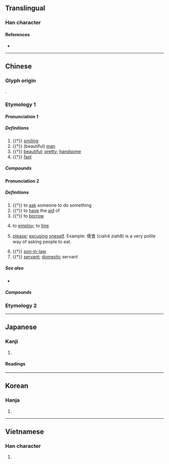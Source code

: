 {{character info/new}}
==Translingual==

===Han character===
{{Han char|rn=9|rad=人|as=08|sn=10|four=25227|canj=OQMB|ids=⿰亻青 <small>(GTV)</small>,⿰亻靑 <small>(JK)</small>}}

====References====
* {{Han ref|kx=0109.010|dkj=00791|dj=0231.100|hdz=10170.010|uh=5029|ud=20521|bh=ADC5|bd=44485}}

----

==Chinese==
{{zh-forms}}

===Glyph origin===
{{Han etym}}
{{Han compound|人|青|ls=psc|c1=s|c2=p}}.
===Etymology 1===
====Pronunciation 1====
{{zh-pron
|m=qiàn
|c=sin6,sin3
|h=pfs=
|md=chiéng
|mn=
|w=2qi
|mc=1
|oc=n,1
|cat=a,n
}}

=====Definitions=====
{{zh-hanzi}}

# {{†}} [[smiling]]
# {{†}} (beautiful) [[man]]
# {{†}} [[beautiful]]; [[pretty]]; [[handsome]]
# {{†}} [[fast]]

=====Compounds=====
{{zh-der|倩倩|倩女|倩女離魂|倩妝|倩影|巧笑倩兮|盼倩|飯匙倩}}

====Pronunciation 2====
{{zh-pron
|m=qìng,qiàn
|c=cing3,sin3,sin6
|h=pfs=
|md=chiáng
|mn=chhiàⁿ
|w=
|mc=2
|oc=n,2
|cat=v,n
}}

=====Definitions=====
{{zh-hanzi}}

# {{†}} to [[ask]] someone to do something
# {{†}} to [[have]] the [[aid]] of
# {{†}} to [[borrow]]
# {{lb|zh|Min}} to [[employ]]; to [[hire]]
# {{lb|zh|Teochew}} [[please]]; [[excusing]] [[oneself]]. Example: 倩食 (ciah4 ziah8) is a very polite way of asking people to eat.{{attention|nan}}
# {{†}} [[son-in-law]]
# {{†}} [[servant]]; [[domestic]] servant

=====See also=====
* {{zh-l|請}}

=====Compounds=====
{{zh-der|雇倩|倩的|倩工}}
===Etymology 2===
{{zh-see|歉|ss}}
----

==Japanese==

===Kanji===
{{ja-kanji|grade=|rs=人08}}

# {{defn|lang=ja|sort=人08}}

====Readings====
{{ja-readings
|goon=しょう, せん
|kanon=せい, せん
|kun=うつく-し.い, つらつら-
}}

----

==Korean==

===Hanja===
{{ko-hanja|hangeul=천|rv=cheon|mr=ch'ŏn|y=chen}}

# {{defn|lang=ko|sort=人08}}

----

==Vietnamese==

===Han character===
{{vi-hantu|[[thiến]]|rs=人08}}

# {{defn|lang=vi|sort=人08}}